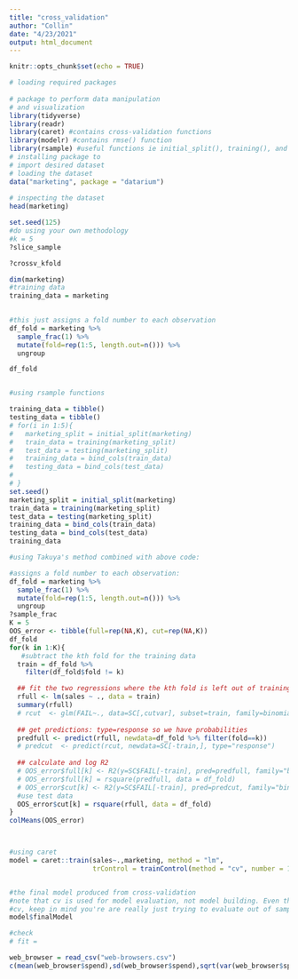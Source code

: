 ```yaml
---
title: "cross_validation"
author: "Collin"
date: "4/23/2021"
output: html_document
---
```


```r
knitr::opts_chunk$set(echo = TRUE)
```

```r
# loading required packages
  
# package to perform data manipulation
# and visualization
library(tidyverse)
library(readr)
library(caret) #contains cross-validation functions
library(modelr) #contains rmse() function
library(rsample) #useful functions ie initial_split(), training(), and testing() to split data for cross validation
# installing package to
# import desired dataset
# loading the dataset
data("marketing", package = "datarium")
  
# inspecting the dataset
head(marketing)

set.seed(125)
#do using your own methodology
#k = 5
?slice_sample

?crossv_kfold

dim(marketing)
#training data
training_data = marketing 
 

#this just assigns a fold number to each observation
df_fold = marketing %>%
  sample_frac(1) %>%
  mutate(fold=rep(1:5, length.out=n())) %>%
  ungroup 

df_fold



```


```r
#using rsample functions

training_data = tibble()
testing_data = tibble()
# for(i in 1:5){
#   marketing_split = initial_split(marketing)
#   train_data = training(marketing_split)
#   test_data = testing(marketing_split)
#   training_data = bind_cols(train_data)
#   testing_data = bind_cols(test_data)
#   
# }
set.seed()
marketing_split = initial_split(marketing)
train_data = training(marketing_split)
test_data = testing(marketing_split)
training_data = bind_cols(train_data)
testing_data = bind_cols(test_data)
training_data

```

```r
#using Takuya's method combined with above code:

#assigns a fold number to each observation:
df_fold = marketing %>%
  sample_frac(1) %>%
  mutate(fold=rep(1:5, length.out=n())) %>%
  ungroup 
?sample_frac
K = 5
OOS_error <- tibble(full=rep(NA,K), cut=rep(NA,K)) 
df_fold
for(k in 1:K){ 
   #subtract the kth fold for the training data
  train = df_fold %>% 
    filter(df_fold$fold != k)

  ## fit the two regressions where the kth fold is left out of training
  rfull <- lm(sales ~ ., data = train)
  summary(rfull)
  # rcut  <- glm(FAIL~., data=SC[,cutvar], subset=train, family=binomial)
  
  ## get predictions: type=response so we have probabilities
  predfull <- predict(rfull, newdata=df_fold %>% filter(fold==k))
  # predcut  <- predict(rcut, newdata=SC[-train,], type="response")
  
  ## calculate and log R2
  # OOS_error$full[k] <- R2(y=SC$FAIL[-train], pred=predfull, family="binomial")
  # OOS_error$full[k] = rsquare(predfull, data = df_fold)
  # OOS_error$cut[k] <- R2(y=SC$FAIL[-train], pred=predcut, family="binomial")
  #use test data
  OOS_error$cut[k] = rsquare(rfull, data = df_fold)
}
colMeans(OOS_error)




```
```r
#using caret
model = caret::train(sales~.,marketing, method = "lm",
                     trControl = trainControl(method = "cv", number = 10))


#the final model produced from cross-validation
#note that cv is used for model evaluation, not model building. Even tho it may seem like you have k different models when doing k-fold
#cv, keep in mind you're are really just trying to evaluate out of sample performance of the single model.
model$finalModel

#check
# fit =  

```



```r
web_browser = read_csv("web-browsers.csv")
c(mean(web_browser$spend),sd(web_browser$spend),sqrt(var(web_browser$spend)/dim(web_browser)[1]))

```

